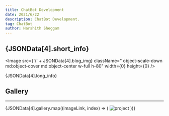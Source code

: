 ```yaml
---
title: ChatBot Development
date: 2021/6/22
description: ChatBot Development.
tag: ChatBot
author: Harshith Sheggam
---
```



## {JSONData[4].short_info}

<Image
  src={'/' + JSONData[4].blog_img}
  className=" object-scale-down md:object-cover md:object-center w-full h-80"
  width={0}
  height={0}
/>

{JSONData[4].long_info}

## Gallery 
---

<div class="mx-auto flex flex-wrap gap-1 justify-evenly items-stretch">
  {JSONData[4].gallery.map((imageLink, index) => (
    <Image
      class="object-scale-down w-1/4 h-1/5
  border border-black flex-grow "
      src={'/' + imageLink}
      alt="project"
      width={0}
      height={0}
    />
  ))}
</div>
